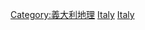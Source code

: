 {{Commons cat|National parks of Italy}}

[[Category:義大利地理|Category:義大利地理]]
[[Category:歐洲國家公園|Italy]]
[[Category:各國國家公園|Italy]]